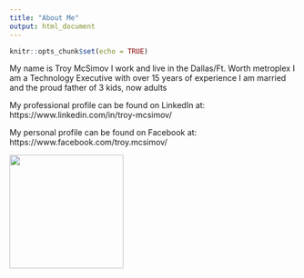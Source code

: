 ```yaml
---
title: "About Me"
output: html_document
---
```


```r
knitr::opts_chunk$set(echo = TRUE)
```

My name is Troy McSimov
I work and live in the Dallas/Ft. Worth metroplex
I am a Technology Executive with over 15 years of experience
I am married and the proud father of 3 kids, now adults

My professional profile can be found on LinkedIn at:
https://www.linkedin.com/in/troy-mcsimov/

My personal profile can be found on Facebook at: 
https://www.facebook.com/troy.mcsimov/

<img src="https://troymcsimov.github.io/images/tnt.jpg" width="200" height="200"/>




